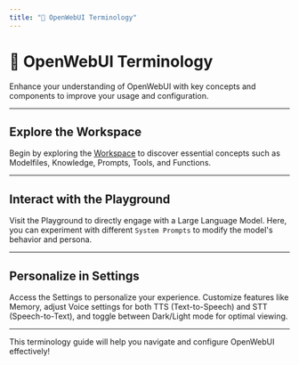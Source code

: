 ```yaml
---
title: "📖 OpenWebUI Terminology"
---
```


# 📖 OpenWebUI Terminology

Enhance your understanding of OpenWebUI with key concepts and components to improve your usage and configuration.

---

## Explore the Workspace  
Begin by exploring the [Workspace](../../tutorials/features/workspace) to discover essential concepts such as Modelfiles, Knowledge, Prompts, Tools, and Functions.

---

## Interact with the Playground  
Visit the Playground to directly engage with a Large Language Model. Here, you can experiment with different `System Prompts` to modify the model's behavior and persona.

---

## Personalize in Settings  
Access the Settings to personalize your experience. Customize features like Memory, adjust Voice settings for both TTS (Text-to-Speech) and STT (Speech-to-Text), and toggle between Dark/Light mode for optimal viewing.

---

This terminology guide will help you navigate and configure OpenWebUI effectively!